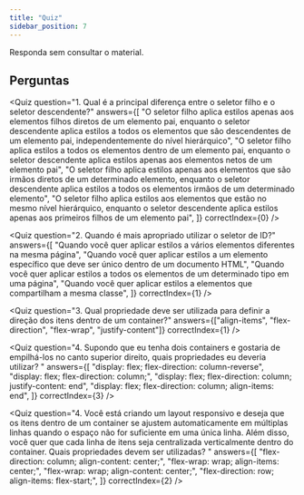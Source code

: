 ```yaml
---
title: "Quiz"
sidebar_position: 7
---
```



Responda sem consultar o material.

## Perguntas

<Quiz
  question="1. Qual é a principal diferença entre o seletor filho e o seletor descendente?"
  answers={[
    "O seletor filho aplica estilos apenas aos elementos filhos diretos de um elemento pai, enquanto o seletor descendente aplica estilos a todos os elementos que são descendentes de um elemento pai, independentemente do nível hierárquico",
    "O seletor filho aplica estilos a todos os elementos dentro de um elemento pai, enquanto o seletor descendente aplica estilos apenas aos elementos netos de um elemento pai",
    "O seletor filho aplica estilos apenas aos elementos que são irmãos diretos de um determinado elemento, enquanto o seletor descendente aplica estilos a todos os elementos irmãos de um determinado elemento",
    "O seletor filho aplica estilos aos elementos que estão no mesmo nível hierárquico, enquanto o seletor descendente aplica estilos apenas aos primeiros filhos de um elemento pai",
  ]}
  correctIndex={0}
/>

<Quiz
  question="2. Quando é mais apropriado utilizar o seletor de ID?"
  answers={[
    "Quando você quer aplicar estilos a vários elementos diferentes na mesma página",
    "Quando você quer aplicar estilos a um elemento específico que deve ser único dentro de um documento HTML",
    "Quando você quer aplicar estilos a todos os elementos de um determinado tipo em uma página",
    "Quando você quer aplicar estilos a elementos que compartilham a mesma classe",
  ]}
  correctIndex={1}
/>

<Quiz
  question="3. Qual propriedade deve ser utilizada  para definir a direção dos itens dentro de um container?"
  answers={["align-items", "flex-direction", "flex-wrap", "justify-content"]}
  correctIndex={1}
/>

<Quiz
  question="4. Supondo que eu tenha dois containers e gostaria de empilhá-los no canto superior direito, quais propriedades eu deveria utilizar? "
  answers={[
    "display: flex; flex-direction: column-reverse",
    "display: flex; flex-direction: column;",
    "display: flex; flex-direction: column; justify-content: end",
    "display: flex; flex-direction: column; align-items: end",
  ]}
  correctIndex={3}
/>

<Quiz
  question="4. Você está criando um layout responsivo e deseja que os itens dentro de um container se ajustem automaticamente em múltiplas linhas quando o espaço não for suficiente em uma única linha. Além disso, você quer que cada linha de itens seja centralizada verticalmente dentro do container. Quais propriedades devem ser utilizadas? "
  answers={[
    "flex-direction: column; align-content: center;",
    "flex-wrap: wrap; align-items: center;",
    "flex-wrap: wrap; align-content: center;",
    "flex-direction: row; align-items: flex-start;",
  ]}
  correctIndex={2}
/>
